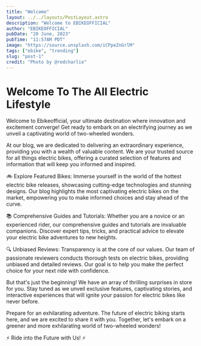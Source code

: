 ```yaml
---
title: "Welcome"
layout: ../../layouts/PostLayout.astro
description: "Welcome to EBIKEOFFICIAL"
author: "EBIKEOFFICIAL"
pubDate: "20 June, 2023"
pubTime: "11:57AM PDT"
image: "https://source.unsplash.com/iCPpeZnGrlM"
tags: ["ebike", "trending"]
slug: "post-1"
credit: "Photo by @redcharlie"
---
```


# Welcome To The All Electric Lifestyle

Welcome to Ebikeofficial, your ultimate destination where innovation and excitement converge! Get ready to embark on an electrifying journey as we unveil a captivating world of two-wheeled wonders.

At our blog, we are dedicated to delivering an extraordinary experience, providing you with a wealth of valuable content. We are your trusted source for all things electric bikes, offering a curated selection of features and information that will keep you informed and inspired.

🚲 Explore Featured Bikes: Immerse yourself in the world of the hottest electric bike releases, showcasing cutting-edge technologies and stunning designs. Our blog highlights the most captivating electric bikes on the market, empowering you to make informed choices and stay ahead of the curve.

📚 Comprehensive Guides and Tutorials: Whether you are a novice or an experienced rider, our comprehensive guides and tutorials are invaluable companions. Discover expert tips, tricks, and practical advice to elevate your electric bike adventures to new heights.

🔍 Unbiased Reviews: Transparency is at the core of our values. Our team of passionate reviewers conducts thorough tests on electric bikes, providing unbiased and detailed reviews. Our goal is to help you make the perfect choice for your next ride with confidence.

But that's just the beginning! We have an array of thrilling surprises in store for you. Stay tuned as we unveil exclusive features, captivating stories, and interactive experiences that will ignite your passion for electric bikes like never before.

Prepare for an exhilarating adventure. The future of electric biking starts here, and we are excited to share it with you. Together, let's embark on a greener and more exhilarating world of two-wheeled wonders!

⚡️ Ride into the Future with Us! ⚡️
